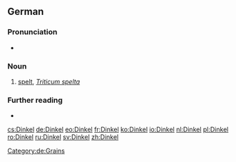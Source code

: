 ==German==
{{wikipedia|lang=de}}

===Pronunciation===
* {{audio|De-Dinkel.ogg|Audio|lang=de}}

===Noun===
{{de-noun|m|Dinkels|Dinkel}}
# [[spelt#Etymology_2|spelt]], ''[[Triticum spelta]]''

===Further reading===
* {{R:Duden}}

[[Category:de:Grains]]

[[cs:Dinkel]]
[[de:Dinkel]]
[[eo:Dinkel]]
[[fr:Dinkel]]
[[ko:Dinkel]]
[[io:Dinkel]]
[[nl:Dinkel]]
[[pl:Dinkel]]
[[ro:Dinkel]]
[[ru:Dinkel]]
[[sv:Dinkel]]
[[zh:Dinkel]]